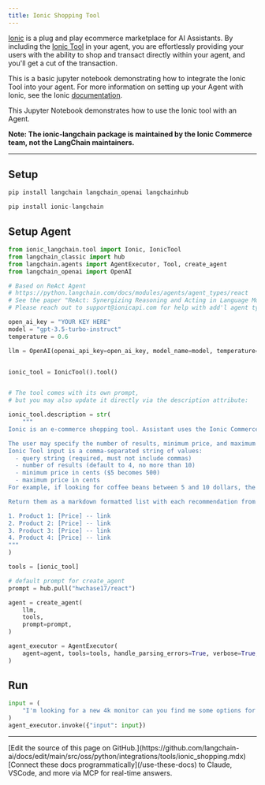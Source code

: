```yaml
---
title: Ionic Shopping Tool
---
```


[Ionic](https://www.ioniccommerce.com/) is a plug and play ecommerce marketplace for AI Assistants. By including the [Ionic Tool](https://github.com/ioniccommerce/ionic_langchain) in your agent, you are effortlessly providing your users with the ability to shop and transact directly within your agent, and you'll get a cut of the transaction.

This is a basic jupyter notebook demonstrating how to integrate the Ionic Tool into your agent. For more information on setting up your Agent with Ionic, see the Ionic [documentation](https://docs.ioniccommerce.com/introduction).

This Jupyter Notebook demonstrates how to use the Ionic tool with an Agent.

**Note: The ionic-langchain package is maintained by the Ionic Commerce team, not the LangChain maintainers.**

---

## Setup

```python
pip install langchain langchain_openai langchainhub
```

```python
pip install ionic-langchain
```

## Setup Agent

```python
from ionic_langchain.tool import Ionic, IonicTool
from langchain_classic import hub
from langchain.agents import AgentExecutor, Tool, create_agent
from langchain_openai import OpenAI

# Based on ReAct Agent
# https://python.langchain.com/docs/modules/agents/agent_types/react
# See the paper "ReAct: Synergizing Reasoning and Acting in Language Models" (https://arxiv.org/abs/2210.03629)
# Please reach out to support@ionicapi.com for help with add'l agent types.

open_ai_key = "YOUR KEY HERE"
model = "gpt-3.5-turbo-instruct"
temperature = 0.6

llm = OpenAI(openai_api_key=open_ai_key, model_name=model, temperature=temperature)


ionic_tool = IonicTool().tool()


# The tool comes with its own prompt,
# but you may also update it directly via the description attribute:

ionic_tool.description = str(
    """
Ionic is an e-commerce shopping tool. Assistant uses the Ionic Commerce Shopping Tool to find, discover, and compare products from thousands of online retailers. Assistant should use the tool when the user is looking for a product recommendation or trying to find a specific product.

The user may specify the number of results, minimum price, and maximum price for which they want to see results.
Ionic Tool input is a comma-separated string of values:
  - query string (required, must not include commas)
  - number of results (default to 4, no more than 10)
  - minimum price in cents ($5 becomes 500)
  - maximum price in cents
For example, if looking for coffee beans between 5 and 10 dollars, the tool input would be `coffee beans, 5, 500, 1000`.

Return them as a markdown formatted list with each recommendation from tool results, being sure to include the full PDP URL. For example:

1. Product 1: [Price] -- link
2. Product 2: [Price] -- link
3. Product 3: [Price] -- link
4. Product 4: [Price] -- link
"""
)

tools = [ionic_tool]

# default prompt for create_agent
prompt = hub.pull("hwchase17/react")

agent = create_agent(
    llm,
    tools,
    prompt=prompt,
)

agent_executor = AgentExecutor(
    agent=agent, tools=tools, handle_parsing_errors=True, verbose=True, max_iterations=5
)
```

## Run

```python
input = (
    "I'm looking for a new 4k monitor can you find me some options for less than $1000"
)
agent_executor.invoke({"input": input})
```

---

<Callout icon="pen-to-square" iconType="regular">
    [Edit the source of this page on GitHub.](https://github.com/langchain-ai/docs/edit/main/src/oss/python/integrations/tools/ionic_shopping.mdx)
</Callout>
<Tip icon="terminal" iconType="regular">
    [Connect these docs programmatically](/use-these-docs) to Claude, VSCode, and more via MCP for    real-time answers.
</Tip>
